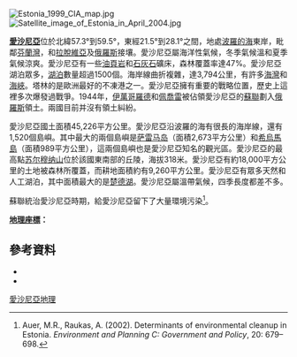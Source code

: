 [[Image:Estonia_1999_CIA_map.jpg|thumb]]
[[Image:Satellite_image_of_Estonia_in_April_2004.jpg|thumb]]

'''[[愛沙尼亞|愛沙尼亞]]'''位於北緯57.3°到59.5°，東經21.5°到28.1°之間，地處[[波羅的海|波羅的海]]東岸，毗鄰[[芬蘭灣|芬蘭灣]]，和[[拉脫維亞|拉脫維亞]]及[[俄羅斯|俄羅斯]]接壤。愛沙尼亞屬海洋性氣候，冬季氣候溫和夏季氣候涼爽。愛沙尼亞有一些[[油頁岩|油頁岩]]和[[石灰石|石灰石]]礦床，森林覆蓋率達47%。愛沙尼亞湖泊眾多，[[湖泊|湖泊]]數量超過1500個。海岸線曲折複雜，達3,794公里，有許多[[海灣|海灣]]和[[海峽|海峽]]。塔林的{{link-et|穆加港|Muuga sadam}}是歐洲最好的不凍港之一。愛沙尼亞擁有重要的戰略位置，歷史上這裡多次爆發過戰爭。1944年，[[伊萬哥羅德|伊萬哥羅德]]和[[佩喬雷|佩喬雷]]被佔領愛沙尼亞的[[蘇聯|蘇聯]]劃入[[俄羅斯|俄羅斯]]領土。兩國目前并沒有領土糾紛。

愛沙尼亞國土面積45,226平方公里。愛沙尼亞沿波羅的海有很長的海岸線，還有1,520個島嶼。其中最大的兩個島嶼是[[萨雷马岛|萨雷马岛]]（面積2,673平方公里）和[[希烏馬島|希烏馬島]]（面積989平方公里），這兩個島嶼也是愛沙尼亞知名的觀光區。愛沙尼亞的最高點[[苏尔穆纳山|苏尔穆纳山]]位於該國東南部的丘陵，海拔318米。愛沙尼亞有約18,000平方公里的土地被森林所覆蓋，而耕地面積約有9,260平方公里。愛沙尼亞有眾多天然和人工湖泊，其中面積最大的是[[楚德湖|楚德湖]]。愛沙尼亞屬溫帶氣候，四季長度都差不多。

蘇聯統治愛沙尼亞時期，給愛沙尼亞留下了大量環境污染<ref>Auer, M.R., Raukas, A. (2002). Determinants of environmental cleanup in Estonia. ''Environment and Planning C: Government and Policy'', 20: 679–698.</ref>。

'''[[地理座標|地理座標]]：''' {{coord|59|00|N|26|00|E|type:country}}

==參考資料==
{{Reflist}}
{{Commonscat|Geography of Estonia|愛沙尼亞地理}}
*{{loc}}
*{{CIA World Factbook}}
{{欧洲题目|地理}}
[[Category:愛沙尼亞地理|]]